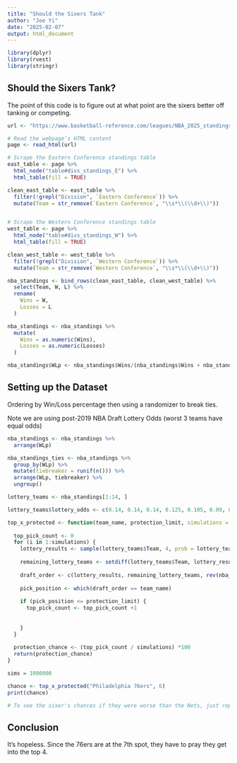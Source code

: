 ---
title: "Should the Sixers Tank"
author: "Joe Yi"
date: "2025-02-07"
output: html_document
---

```{r libraries, include=FALSE}

library(dplyr)
library(rvest)
library(stringr)
```

## Should the Sixers Tank?
The point of this code is to figure out at what point are the sixers better off tanking or competing.

```{r webscrape, include=FALSE}

url <- "https://www.basketball-reference.com/leagues/NBA_2025_standings.html"

# Read the webpage’s HTML content
page <- read_html(url)

# Scrape the Eastern Conference standings table
east_table <- page %>% 
  html_node("table#divs_standings_E") %>% 
  html_table(fill = TRUE)

clean_east_table <- east_table %>% 
  filter(!grepl("Division", `Eastern Conference`)) %>% 
  mutate(Team = str_remove(`Eastern Conference`, "\\s*\\(\\d+\\)"))


# Scrape the Western Conference standings table
west_table <- page %>% 
  html_node("table#divs_standings_W") %>% 
  html_table(fill = TRUE)

clean_west_table <- west_table %>% 
  filter(!grepl("Division", `Western Conference`)) %>% 
  mutate(Team = str_remove(`Western Conference`, "\\s*\\(\\d+\\)"))

nba_standings <- bind_rows(clean_east_table, clean_west_table) %>% 
  select(Team, W, L) %>% 
  rename(
    Wins = W,
    Losses = L
  )

nba_standings <- nba_standings %>% 
  mutate(
    Wins = as.numeric(Wins),
    Losses = as.numeric(Losses)
  )

nba_standings$WLp <- nba_standings$Wins/(nba_standings$Wins + nba_standings$Losses)
```

## Setting up the Dataset

Ordering by Win/Loss percentage then using a randomizer to break ties.

Note we are using post-2019 NBA Draft Lottery Odds (worst 3 teams have equal odds)

```{r pressure, echo=FALSE}

nba_standings <- nba_standings %>% 
  arrange(WLp)

nba_standings_ties <- nba_standings %>% 
  group_by(WLp) %>% 
  mutate(tiebreaker = runif(n())) %>% 
  arrange(WLp, tiebreaker) %>% 
  ungroup()

lottery_teams <- nba_standings[1:14, ]

lottery_teams$lottery_odds <- c(0.14, 0.14, 0.14, 0.125, 0.105, 0.09, 0.075, 0.06, 0.045, 0.03, 0.02, 0.015, 0.01, 0.005)

```

```{r Function, echo=TRUE}

top_x_protected <- function(team_name, protection_limit, simulations = sims) {
  
  top_pick_count <- 0
  for (i in 1:simulations) {
    lottery_results <- sample(lottery_teams$Team, 4, prob = lottery_teams$lottery_odds, replace = FALSE)
    
    remaining_lottery_teams <- setdiff(lottery_teams$Team, lottery_results)
    
    draft_order <- c(lottery_results, remaining_lottery_teams, rev(nba_standings$Team[15:30]))
    
    pick_position <- which(draft_order == team_name)
    
    if (pick_position <= protection_limit) {
      top_pick_count <- top_pick_count +1
    
  
    }
  }
  
  protection_chance <- (top_pick_count / simulations) *100
  return(protection_chance)
}

```


```{r Chance, echo=TRUE}


sims = 1000000

chance <- top_x_protected("Philadelphia 76ers", 6)
print(chance)

# To see the sixer's chances if they were worse than the Nets, just replace the Team Name parameter with "Brooklyn Nets" instead of "Philadelphia 76ers"
```

## Conclusion

It's hopeless. Since the 76ers are at the 7th spot, they have to pray they get into the top 4.
